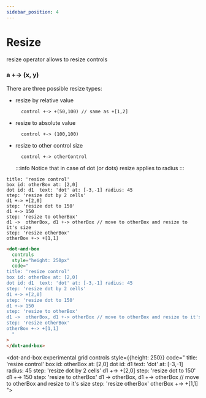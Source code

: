```yaml
---
sidebar_position: 4
---
```


# Resize

resize operator allows to resize controls

### a **+-\>** (x, y)

There are three possible resize types:

- resize by relative value

  ```dabl
    control +-> +(50,100) // same as +[1,2]
  ```

- resize to absolute value

  ```dabl
    control +-> (100,100)
  ```

- resize to other control size

  ```dabl
    control +-> otherControl
  ```

  :::info
  Notice that in case of dot (or dots) resize applies to radius
  :::

```dabl tab showLineNumbers
title: 'resize control'
box id: otherBox at: [2,0]
dot id: d1  text: 'dot' at: [-3,-1] radius: 45
step: 'resize dot by 2 cells'
d1 +-> +[2,0]
step: 'resize dot to 150'
d1 +-> 150
step: 'resize to otherBox'
d1 ->  otherBox, d1 +-> otherBox // move to otherBox and resize to it's size
step: 'resize otherBox'
otherBox +-> +[1,1]
```

```html tab showLineNumbers
<dot-and-box
  controls
  style="height: 250px"
  code="
title: 'resize control'
box id: otherBox at: [2,0]
dot id: d1  text: 'dot' at: [-3,-1] radius: 45
step: 'resize dot by 2 cells'
d1 +-> +[2,0]
step: 'resize dot to 150'
d1 +-> 150
step: 'resize to otherBox'
d1 ->  otherBox, d1 +-> otherBox // move to otherBox and resize to it's size
step: 'resize otherBox'
otherBox +-> +[1,1]
  "
>
</dot-and-box>
```

<dot-and-box experimental grid controls style={{height: 250}} code="
title: 'resize control'
box id: otherBox at: [2,0]
dot id: d1 text: 'dot' at: [-3,-1] radius: 45
step: 'resize dot by 2 cells'
d1 +-> +[2,0]
step: 'resize dot to 150'
d1 +-> 150
step: 'resize to otherBox'
d1 -> otherBox, d1 +-> otherBox // move to otherBox and resize to it's size
step: 'resize otherBox'
otherBox +-> +[1,1]
">
</dot-and-box>


